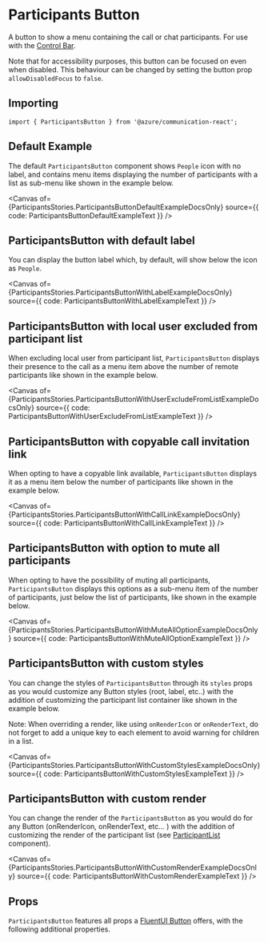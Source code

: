 
<Meta of={ParticipantsStories} />

# Participants Button

A button to show a menu containing the call or chat participants. For use with the [Control Bar](./?path=/docs/components-controlbar-control-bar--docs).

Note that for accessibility purposes, this button can be focused on even when disabled. This behaviour can be changed by setting the button prop `allowDisabledFocus` to `false`.

## Importing

```tsx
import { ParticipantsButton } from '@azure/communication-react';
```

## Default Example

The default `ParticipantsButton` component shows `People` icon with no label, and contains menu items displaying the number of participants with a list as sub-menu like shown in the example below.

<Canvas
  of={ParticipantsStories.ParticipantsButtonDefaultExampleDocsOnly}
  source={{ code: ParticipantsButtonDefaultExampleText }}
/>

## ParticipantsButton with default label

You can display the button label which, by default, will show below the icon as `People`.

<Canvas
  of={ParticipantsStories.ParticipantsButtonWithLabelExampleDocsOnly}
  source={{ code: ParticipantsButtonWithLabelExampleText }}
/>

## ParticipantsButton with local user excluded from participant list

When excluding local user from participant list, `ParticipantsButton` displays their presence to the call as a menu item above the number of remote participants like shown in the example below.

<Canvas
  of={ParticipantsStories.ParticipantsButtonWithUserExcludeFromListExampleDocsOnly}
  source={{ code: ParticipantsButtonWithUserExcludeFromListExampleText }}
/>

## ParticipantsButton with copyable call invitation link

When opting to have a copyable link available, `ParticipantsButton` displays it as a menu item below the number of participants like shown in the example below.

<Canvas
  of={ParticipantsStories.ParticipantsButtonWithCallLinkExampleDocsOnly}
  source={{ code: ParticipantsButtonWithCallLinkExampleText }}
/>

## ParticipantsButton with option to mute all participants

When opting to have the possibility of muting all participants, `ParticipantsButton` displays this options as a sub-menu item of the number of participants, just below the list of participants, like shown in the example below.

<Canvas
  of={ParticipantsStories.ParticipantsButtonWithMuteAllOptionExampleDocsOnly}
  source={{ code: ParticipantsButtonWithMuteAllOptionExampleText }}
/>

## ParticipantsButton with custom styles

You can change the styles of `ParticipantsButton` through its `styles` props as you would customize any Button styles (root, label, etc..) with the addition of customizing the participant list container like shown in the example below.

Note: When overriding a render, like using `onRenderIcon` or `onRenderText`, do not forget to add a unique key to each element to avoid warning for children in a list.

<Canvas
  of={ParticipantsStories.ParticipantsButtonWithCustomStylesExampleDocsOnly}
  source={{ code: ParticipantsButtonWithCustomStylesExampleText }}
/>

## ParticipantsButton with custom render

You can change the render of the `ParticipantsButton` as you would do for any Button (onRenderIcon,
onRenderText, etc... ) with the addition of customizing the render of the participant list (see
[ParticipantList](./?path=/docs/ui-components-participantlist--participant-list) component).

<Canvas
  of={ParticipantsStories.ParticipantsButtonWithCustomRenderExampleDocsOnly}
  source={{ code: ParticipantsButtonWithCustomRenderExampleText }}
/>

## Props

`ParticipantsButton` features all props a [FluentUI Button](https://developer.microsoft.com/fluentui#/controls/web/button) offers, with the following additional properties.

<ArgTypes of={ParticipantsButton} />
